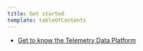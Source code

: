 ```yaml
---
title: Get started
template: tableOfContents
---
```


* [Get to know the Telemetry Data Platform](/docs/telemetry-data-platform/ingest-manage-data/get-started/get-know-telemetry-data-platform)
